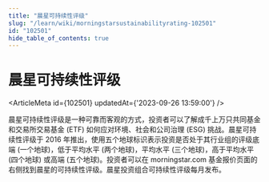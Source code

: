 ```yaml
---
title: "晨星可持续性评级"
slug: "/learn/wiki/morningstarsustainabilityrating-102501"
id: "102501"
hide_table_of_contents: true
---
```



# 晨星可持续性评级

<ArticleMeta id={102501} updatedAt={'2023-09-26 13:59:00'} />
<div className='border-solid border-b border-t-0 my-4 border-[var(--ifm-color-gray-300)]' />

晨星可持续性评级是一种可靠而客观的方式，投资者可以了解成千上万只共同基金和交易所交易基金 (ETF) 如何应对环境、社会和公司治理 (ESG) 挑战。晨星可持续性评级于 2016 年推出，使用五个地球标识表示投资是否处于其行业组的评级底端 (一个地球)，低于平均水平 (两个地球)，平均水平 (三个地球)，高于平均水平 (四个地球) 或高端 (五个地球)。投资者可以在 morningstar.com 基金报价页面的右侧找到晨星的可持续性评级。晨星投资组合可持续性评级每月发布。
